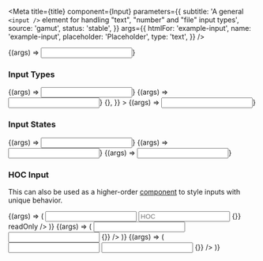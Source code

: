 

<Meta
  title={title}
  component={Input}
  parameters={{
    subtitle:
      'A general `<input />` element for handling "text", "number" and "file" input types',
    source: 'gamut',
    status: 'stable',
  }}
  args={{
    htmlFor: 'example-input',
    name: 'example-input',
    placeholder: 'Placeholder',
    type: 'text',
  }}
/>

<Canvas>
  <Story name="Input">{(args) => <Input {...args} />}</Story>
</Canvas>

<PropsTable story="Input" />

### Input Types

<Canvas>
  <Story
    name="Text"
    args={{
      htmlFor: 'example-text',
      defaultValue: 'Text',
      name: 'example-text',
      type: 'text',
      required: true,
    }}
  >
    {(args) => <Input {...args} />}
  </Story>
  <Story
    name="Number"
    args={{
      htmlFor: 'example-number',
      name: 'example-number',
      type: 'number',
      defaultValue: 1,
    }}
  >
    {(args) => <Input {...args} />}
  </Story>
  <Story
    name="File"
    args={{
      htmlFor: 'example-file',
      name: 'example-file',
      type: 'file',
      value: '',
      onChange: () => {},
    }}
  >
    {(args) => <Input {...args} />}
  </Story>
</Canvas>

### Input States

<Canvas>
  <Story
    name="Error"
    args={{
      htmlFor: 'example-error',
      defaultValue: 'Error',
      name: 'example-error',
      error: true,
    }}
  >
    {(args) => <Input {...args} />}
  </Story>
  <Story
    name="Verified"
    args={{
      htmlFor: 'example-verified',
      name: 'example-placeholder',
      placeholder: 'Placeholder',
      defaultValue: 'Verified Text',
      verified: true,
    }}
  >
    {(args) => <Input {...args} />}
  </Story>
  <Story
    name="Placeholder"
    args={{
      htmlFor: 'example-placeholder',
      name: 'example-placeholder',
      placeholder: 'Placeholder',
      defaultValue: undefined,
    }}
  >
    {(args) => <Input {...args} />}
  </Story>
</Canvas>

### HOC Input

This can also be used as a higher-order [component](https://reactjs.org/docs/higher-order-components.html) to style inputs with unique behavior.

<Canvas>
  <Story
    name="Higher Order Component"
    args={{
      htmlFor: 'exampleHOC',
      name: 'exampleHOC',
      defaultValue: undefined,
    }}
  >
    {(args) => (
      <Input verified {...args}>
        <input
          type="text"
          id="username"
          name="username"
          placeholder="HOC"
          onClick={() => {}}
          readOnly
        />
      </Input>
    )}
  </Story>
  <Story
    name="Higher Order Component Error"
    args={{
      htmlFor: 'exampleHOCError',
      name: 'exampleHOCError',
      defaultValue: 'Something incorrect you typed',
    }}
  >
    {(args) => (
      <Input error {...args}>
        <input
          type="text"
          id="form-Input"
          name="form-Input"
          onClick={() => {}}
        />
      </Input>
    )}
  </Story>
  <Story
    name="Higher Order Component neeeew"
    args={{
      htmlFor: 'exampleHOCComp',
      name: 'exampleHOCComp',
      defaultValue: 'Something',
    }}
  >
    {(args) => (
      <FormGroup label="An errored form group" error="this is not updog">
        <Input error {...args}>
          <input
            type="text"
            id="form-NKJN"
            name="form-NKJNJN"
            onClick={() => {}}
          />
        </Input>
      </FormGroup>
    )}
  </Story>
</Canvas>
